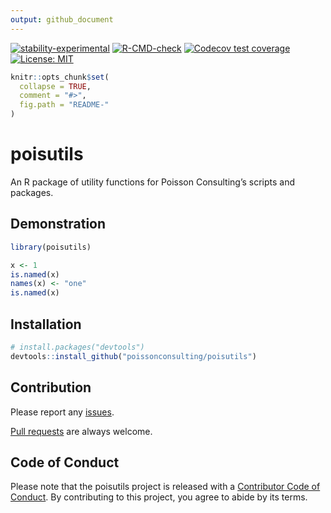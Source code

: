 ```yaml
---
output: github_document
---
```


<!-- README.md is generated from README.Rmd. Please edit that file -->

<!-- badges: start -->
[![stability-experimental](https://img.shields.io/badge/stability-experimental-orange.svg)](https://github.com/joethorley/stability-badges#experimental)
[![R-CMD-check](https://github.com/poissonconsulting/poisutils/workflows/R-CMD-check/badge.svg)](https://github.com/poissonconsulting/poisutils/actions)
[![Codecov test coverage](https://codecov.io/gh/poissonconsulting/poisutils/branch/master/graph/badge.svg)](https://codecov.io/gh/poissonconsulting/poisutils?branch=master)
[![License: MIT](https://img.shields.io/badge/License-MIT-blue.svg)](https://opensource.org/licenses/MIT)
<!-- badges: end -->
  
```r
knitr::opts_chunk$set(
  collapse = TRUE,
  comment = "#>",
  fig.path = "README-"
)
```

# poisutils

An R package of utility functions for Poisson Consulting's scripts and packages.

## Demonstration

```r
library(poisutils)

x <- 1
is.named(x)
names(x) <- "one"
is.named(x)
```

## Installation

```r
# install.packages("devtools")
devtools::install_github("poissonconsulting/poisutils")
```

## Contribution

Please report any [issues](https://github.com/poissonconsulting/poisutils/issues).

[Pull requests](https://github.com/poissonconsulting/poisutils/pulls) are always welcome.

## Code of Conduct

Please note that the poisutils project is released with a [Contributor Code of Conduct](https://contributor-covenant.org/version/2/0/CODE_OF_CONDUCT.html). By contributing to this project, you agree to abide by its terms.
